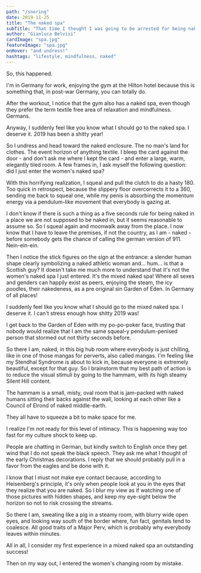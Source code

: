 ```yaml
---
path: "/snoring"
date: 2019-11-25
title: "The naked spa"
subTitle: "That time I thought I was going to be arrested for being naked in Germany."
author: "Gianluca Belvisi"
cardImage: "spa.jpg"
featureImage: "spa.jpg"
onHover: "and undress!"
hashtags: "lifestyle, mindfulness, naked"
---
```

So, this happened.

I'm in Germany for work, enjoying the gym at the Hilton hotel because this is something that, in post-war Germany, you can totally do.

After the workout, I notice that the gym also has a naked spa, even though they prefer the term textile free area of relaxation and mindfulness. Germans.

Anyway, I suddenly feel like you know what I should go to the naked spa. I deserve it. 2019 has been a shitty year!

So I undress and head toward the naked enclosure. The no man's land for clothes. The event horizon of anything textile. I bleep the card against the door - and don't ask me where I kept the card - and enter a large, warm, elegantly tiled room. A few frames in, I ask myself the following question: did I just enter the women's naked spa?

With this horrifying realization, I squeal and pull the clutch to do a hasty 180. Too quick in retrospect, because the slippery floor overcorrects it to a 360, sending me back to squeal one, while my penis is absorbing the momentum energy via a pendulum-like movement that everybody is gazing at.

I don't know if there is such a thing as a five seconds rule for being naked in a place we are not supposed to be naked in, but it seems reasonable to assume so. So I squeal again and moonwalk away from the place. I now know that I have to leave the premises, if not the country, as I am - naked - before somebody gets the chance of calling the german version of 911. Nein-ein-ein.

Then I notice the stick figures on the sign at the entrance: a slender human shape clearly symbolizing a naked athletic woman and... hum... is that a Scottish guy? It doesn't take me much more to understand that it's not the women's naked spa I just entered. It's the mixed naked spa! Where all sexes and genders can happily exist as peers, enjoying the steam, the icy poodles, their nakedeness, as a pre original sin Garden of Eden. In Germany of all places!

I suddenly feel like you know what I should go to the mixed naked spa. I deserve it. I can't stress enough how shitty 2019 was!

I get back to the Garden of Eden with my po-po-poker face, trusting that nobody would realize that I am the same squeal-y pendulum-penised person that stormed out not thirty seconds before.

So there I am, naked, in this big hub room where everybody is just chilling, like in one of those mangas for perverts, also called mangas. I'm feeling like my Stendhal Syndrome is about to kick in, because everyone is extremely beautiful, except for that guy. So I brainstorm that my best path of action is to reduce the visual stimuli by going to the hammam, with its high steamy Silent Hill content.

The hammam is a small, misty, oval room that is jam-packed with naked humans sitting their backs against the wall, looking at each other like a Council of Elrond of naked middle-earth.

They all have to squeeze a bit to make space for me.

I realize I'm not ready for this level of intimacy. This is happening way too fast for my culture shock to keep up.

People are chatting in German, but kindly switch to English once they get wind that I do not speak the black speech. They ask me what I thought of the early Christmas decorations. I reply that we should probably pull in a favor from the eagles and be done with it.

I know that I must not make eye contact because, according to Heisenberg's principle, it's only when people look at you in the eyes that they realize that you are naked. So I blur my view as if watching one of those pictures with hidden shapes, and keep my eye-sight below the horizon so not to risk crossing the streams.

So there I am, sweating like a pig in a steamy room, with blurry wide open eyes, and looking way south of the border where, fun fact, genitals tend to coalesce. All good traits of a Major Perv, which is probably why everybody leaves within minutes.

All in all, I consider my first experience in a mixed naked spa an outstanding success!

Then on my way out, I entered the women's changing room by mistake.